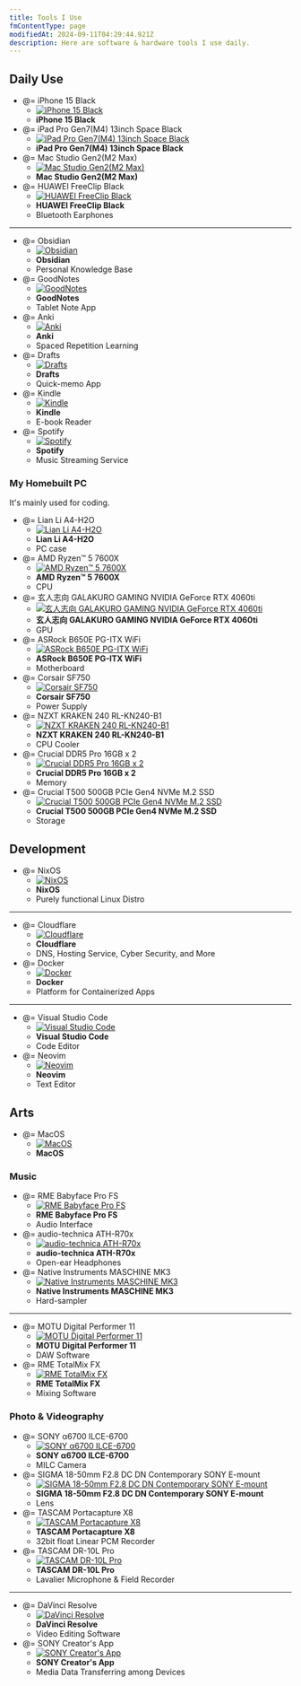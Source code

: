 ```yaml
---
title: Tools I Use
fmContentType: page
modifiedAt: 2024-09-11T04:29:44.921Z
description: Here are software & hardware tools I use daily.
---
```


## Daily Use

- @= iPhone 15 Black
  - [![iPhone 15 Black](../../../assets/images/iphone-15-black.webp)](https://www.apple.com/iphone-15/)
  - **iPhone 15 Black**
- @= iPad Pro Gen7(M4) 13inch Space Black
  - [![iPad Pro Gen7(M4) 13inch Space Black](../../../assets/images/ipad-pro-13inch-spaceblack.webp)](https://www.apple.com/ipad-pro/)
  - **iPad Pro Gen7(M4) 13inch Space Black**
- @= Mac Studio Gen2(M2 Max)
  - [![Mac Studio Gen2(M2 Max)](../../../assets/images/mac-studio-m2.webp)](https://www.apple.com/mac-studio/)
  - **Mac Studio Gen2(M2 Max)**
- @= HUAWEI FreeClip Black
  - [![ HUAWEI FreeClip Black ](../../../assets/images/huawei-freeclip.webp)](https://consumer.huawei.com/en/headphones/freeclip/)
  - **HUAWEI FreeClip Black**
  - Bluetooth Earphones
---
- @= Obsidian
  - [![ Obsidian ](../../../assets/images/obsidian-icon.png)](https://obsidian.md/)
  - **Obsidian**
  - Personal Knowledge Base
- @= GoodNotes
  - [![ GoodNotes ](../../../assets/images/goodnotes-icon.webp)](https://www.goodnotes.com/)
  - **GoodNotes**
  - Tablet Note App
- @= Anki
  - [![ Anki ](../../../assets/images/anki-icon.webp)](https://apps.ankiweb.net/)
  - **Anki**
  - Spaced Repetition Learning
- @= Drafts
  - [![ Drafts ](../../../assets/images/drafts-icon.webp)](https://getdrafts.com/)
  - **Drafts**
  - Quick-memo App
- @= Kindle
  - [![ Kindle ](../../../assets/images/kindle-icon.webp)](https://www.amazon.co.jp/gp/browse.html?node=26197586051&ref=kcp_fd_hz)
  - **Kindle**
  - E-book Reader
- @= Spotify
  - [![ Spotify ](../../../assets/images/spotify-icon.png)](https://open.spotify.com/)
  - **Spotify**
  - Music Streaming Service

### My Homebuilt PC

It's mainly used for coding.

- @= Lian Li A4-H2O
  - [![ Lian Li A4-H2O ](../../../assets/images/lian-li-a4-h2o.webp)](https://lian-li.com/product/a4h2o/?cn-reloaded=1)
  - **Lian Li A4-H2O**
  - PC case
- @= AMD Ryzen™ 5 7600X
  - [![AMD Ryzen™ 5 7600X](../../../assets/images/amd-ryzen-5-7600x.webp)](https://www.amd.com/en/products/processors/desktops/ryzen/7000-series/amd-ryzen-5-7600x.html)
  - **AMD Ryzen™ 5 7600X**
  - CPU
- @= 玄人志向 GALAKURO GAMING NVIDIA GeForce RTX 4060ti
  - [![玄人志向 GALAKURO GAMING NVIDIA GeForce RTX 4060ti](../../../assets/images/garakuro-geforce-rtx-4060ti.webp)](https://www.kuroutoshikou.com/product/detail/gg-rtx4060ti-e8gb-oc-df.html)
  - **玄人志向 GALAKURO GAMING NVIDIA GeForce RTX 4060ti**
  - GPU
- @= ASRock B650E PG-ITX WiFi
  - [![ ASRock B650E PG-ITX WiFi ](../../../assets/images/asrock-b650e-pg-itx-wifi.webp)](https://pg.asrock.com/mb/AMD/B650E%20PG-ITX%20WiFi/index.jp.asp)
  - **ASRock B650E PG-ITX WiFi**
  - Motherboard
- @= Corsair SF750
  - [![ Corsair SF750 ](../../../assets/images/corsair-sf750.avif)](https://www.corsair.com/us/en/p/psu/cp-9020186-na/sf-series-sf750-750-watt-80-plus-platinum-certified-high-performance-sfx-psu-cp-9020186-na)
  - **Corsair SF750**
  - Power Supply
- @= NZXT KRAKEN 240 RL-KN240-B1
  - [![ NZXT KRAKEN 240 RL-KN240-B1 ](../../../assets/images/nzxt-kraken-240-black.avif)](https://nzxt.com/product/kraken-240?srsltid=AfmBOoprt6uuh1-DON5Zd16yJ3UQpTL7HEBbl0EaB3ujeRi_zApWfApb)
  - **NZXT KRAKEN 240 RL-KN240-B1**
  - CPU Cooler
- @= Crucial DDR5 Pro 16GB x 2
  - [![ Crucial DDR5 Pro 16GB x 2](../../../assets/images/crucial-ddr5-pro.webp)](https://www.crucial.com/memory/ddr5/cp2k16g56c46u5)
  - **Crucial DDR5 Pro 16GB x 2**
  - Memory
- @= Crucial T500 500GB PCIe Gen4 NVMe M.2 SSD
  - [![ Crucial T500 500GB PCIe Gen4 NVMe M.2 SSD](../../../assets/images/crucial-t500-ssd.webp)](https://www.crucial.com/ssd/t500/ct500t500ssd8/)
  - **Crucial T500 500GB PCIe Gen4 NVMe M.2 SSD**
  - Storage

## Development

- @= NixOS
  - [![ NixOS ](../../../assets/images/nixos-icon.webp)](https://nixos.org/)
  - **NixOS**
  - Purely functional Linux Distro
---
- @= Cloudflare
  - [![ Cloudflare ](../../../assets/images/cloudflare-logo.webp)](https://www.cloudflare.com/lp/ppc/overview-x/)
  - **Cloudflare**
  - DNS, Hosting Service, Cyber Security, and More
- @= Docker
  - [![ Docker ](../../../assets/images/docker-logo-blue.webp)](https://www.docker.com/)
  - **Docker**
  - Platform for Containerized Apps
---
- @= Visual Studio Code
  - [![ Visual Studio Code ](../../../assets/images/vscode-icon.webp)](https://code.visualstudio.com/)
  - **Visual Studio Code**
  - Code Editor
- @= Neovim
  - [![ Neovim ](../../../assets/images/neovim-icon.webp)](https://neovim.io/)
  - **Neovim**
  - Text Editor

## Arts

- @= MacOS
  - [![ MacOS ](../../../assets/images/macos.png)](https://www.apple.com/macos/sonoma/)
  - **MacOS**

### Music

- @= RME Babyface Pro FS
  - [![RME Babyface Pro FS](../../../assets/images/rme-babyface-pro-fs.webp)](https://rme-audio.de/babyface-pro-fs.html)
  - **RME Babyface Pro FS**
  - Audio Interface
- @= audio-technica ATH-R70x
  - [![audio-technica ATH-R70x](../../../assets/images/audio-technica-ath-r70x.webp)](https://www.audio-technica.co.jp/product/ATH-R70x?srsltid=AfmBOorXxQEzMYddDoDzfjSaT2bvyxwxa9GGJ8_6uAUcM46nGRhKQLoV)
  - **audio-technica ATH-R70x**
  - Open-ear Headphones
- @= Native Instruments MASCHINE MK3
  - [![Native Instruments MASCHINE MK3](../../../assets/images/ni-maschine-mk3.webp)](https://www.native-instruments.com/en/products/maschine/production-systems/maschine/whats-new-in-mk3/?srsltid=AfmBOoryQwBPYY3OzXm82Xx0pn7dpBM4fhF3EAXXc-VrDTiUmsHIWUnG)
  - **Native Instruments MASCHINE MK3**
  - Hard-sampler
---
- @= MOTU Digital Performer 11
  - [![ MOTU Digital Performer 11 ](../../../assets/images/motu-digital-performer-11.webp)](https://motu.com/en-us/store/catalogue/digital-performer-11_489/#502)
  - **MOTU Digital Performer 11**
  - DAW Software
- @= RME TotalMix FX
  - [![ RME TotalMix FX ](../../../assets/images/totalmix-fx.webp)](https://rme-audio.de/totalmix-fx.html)
  - **RME TotalMix FX**
  - Mixing Software

### Photo & Videography

- @= SONY α6700 ILCE-6700
  - [![SONY α6700 ILCE-6700](../../../assets/images/sony-ilce-6700.webp)](https://www.sony.jp/ichigan/a-universe/special_ILCE-6700/?srsltid=AfmBOopW5UyEBpbMy8T9nVbXWQqON4WNw_K3-VQRwTZAwtoeJA6sxPcU)
  - **SONY α6700 ILCE-6700**
  - MILC Camera
- @= SIGMA 18-50mm F2.8 DC DN Contemporary SONY E-mount
  - [![SIGMA 18-50mm F2.8 DC DN Contemporary SONY E-mount](../../../assets/images/sigma-dc-dn-contemporary-e-mount.webp)](https://www.sigma-global.com/jp/lenses/c021_18_50_28/)
  - **SIGMA 18-50mm F2.8 DC DN Contemporary SONY E-mount**
  - Lens
- @= TASCAM Portacapture X8
  - [![TASCAM Portacapture X8](../../../assets/images/tascam-portacapture-x8.webp)](https://tascam.jp/us/product/portacapture_x8/top)
  - **TASCAM Portacapture X8**
  - 32bit float Linear PCM Recorder
- @= TASCAM DR-10L Pro
  - [![TASCAM DR-10L Pro](../../../assets/images/tascam-dr-10l-pro.webp)](https://tascam.jp/us/product/dr-10l_pro/top)
  - **TASCAM DR-10L Pro**
  - Lavalier Microphone & Field Recorder
---
- @= DaVinci Resolve
  - [![ DaVinci Resolve ](../../../assets/images/davinci-resolve-icon.webp)](https://www.blackmagicdesign.com/products/davinciresolve)
  - **DaVinci Resolve**
  - Video Editing Software
- @= SONY Creator's App
  - [![ SONY Creator's App ](../../../assets/images/sony-creators-app-icon.webp)](https://creatorscloud.sony.net/catalog/en-us/creatorsapp/index.html)
  - **SONY Creator's App**
  - Media Data Transferring among Devices
